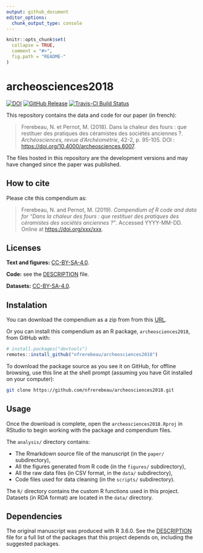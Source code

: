 ```yaml
---
output: github_document
editor_options: 
  chunk_output_type: console
---
```


<!-- README.md is generated from README.Rmd. Please edit that file -->

```r
knitr::opts_chunk$set(
  collapse = TRUE,
  comment = "#>",
  fig.path = "README-"
)
```

# archeosciences2018

[![DOI](https://zenodo.org/badge/DOI/xxx/xxx.svg)](https://doi.org/xxx/xxx)
[![GitHub Release](https://img.shields.io/github/release/nfrerebeau/archeosciences2018.svg)](https://github.com/nfrerebeau/archeosciences2018/releases)
[![Travis-CI Build Status](https://travis-ci.org/nfrerebeau/archeosciences2018.svg?branch=master)](https://travis-ci.org/nfrerebeau/archeosciences2018)

This repository contains the data and code for our paper (in french):

> Frerebeau, N. et Pernot, M. (2018). Dans la chaleur des fours : que restituer des pratiques des céramistes des sociétés anciennes ?. *Archéosciences, revue d'Archéométrie*, 42-2, p. 95-105. DOI : <https://doi.org/10.4000/archeosciences.6007>.

The files hosted in this repository are the development versions and may have changed since the paper was published.

## How to cite

Please cite this compendium as:

> Frerebeau, N. and Pernot, M. (2019). *Compendium of R code and data for "Dans la chaleur des fours : que restituer des pratiques des céramistes des sociétés anciennes ?"*. Accessed YYYY-MM-DD. Online at <https://doi.org/xxx/xxx>.

## Licenses

**Text and figures:** [CC-BY-SA-4.0](http://creativecommons.org/licenses/by-sa/4.0/).

**Code:** see the [DESCRIPTION](DESCRIPTION) file.

**Datasets:** [CC-BY-SA-4.0](http://creativecommons.org/licenses/by-sa/4.0/).

## Instalation

You can download the compendium as a zip from from this [URL](http://github.com/nfrerebeau/archeosciences2018/archive/master.zip).

Or you can install this compendium as an R package, `archeosciences2018`, from GitHub with:

```r
# install.packages("devtools")
remotes::install_github("nfrerebeau/archeosciences2018")
```

To download the package source as you see it on GitHub, for offline browsing, use this line at the shell prompt (assuming you have Git installed on your computer):

```sh
git clone https://github.com/nfrerebeau/archeosciences2018.git
```

## Usage
Once the download is complete, open the `archeosciences2018.Rproj` in RStudio to begin working with the package and compendium files. 

The `analysis/` directory contains:

* The Rmarkdown source file of the manuscript (in the `paper/` subdirectory),
* All the figures generated from R code (in the `figures/` subdirectory),
* All the raw data files (in CSV format, in the `data/` subdirectory),
* Code files used for data cleaning (in the `scripts/` subdirectory).

The `R/` directory contains the custom R functions used in this project. Datasets (in RDA format) are located in the `data/` directory.

## Dependencies

The original manuscript was produced with R 3.6.0. See the [DESCRIPTION](DESCRIPTION) file for a full list of the packages that this project depends on, including the suggested packages.
